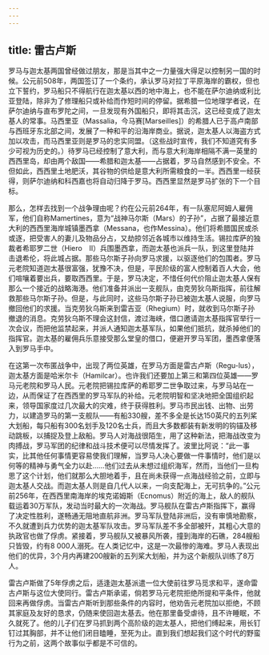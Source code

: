 ```yaml
---
---
---
```

title: 雷古卢斯
---




罗马与迦太基两国曾经做过朋友，那是当其中之一力量强大得足以控制另一国的时候。公元前508年，两国签订了一个条约，承认罗马对拉丁平原海岸的霸权，但也立下誓约，罗马船只不得航行在迦太基以西的地中海上，也不能在萨尔迪纳或利比亚登陆，除非为了修理船只或补给而作短时间的停留。据希腊一位地理学者说，在萨尔迪纳与直布罗陀之间，一旦发现有外国船只，即将其击沉，这已经变成了迦太基人的常事。马西里亚（Massalia，今马赛[Marseilles]）的希腊人已于高卢南部与西班牙东北部之间，发展了一种和平的沿海岸商业。据说，迦太基人以海盗方式加以攻击，而马西里亚则是罗马的忠实同盟。（这些战时宣传，我们不知道究有多少可视为历史的。）待罗马已经控制了意大利，而与意大利海岸相隔不满一英里的西西里岛，却由两个敌国——希腊和迦太基——占据着，罗马自然感到不安全。不但如此，西西里土地肥沃，其谷物的供给是意大利所需粮食的一半。西西里一经获得，则萨尔迪纳和科西嘉也将自动归降于罗马。西西里显然是罗马扩张的下一个目标。

那么，怎样去找到一个战争理由呢？约在公元前264年，有一队塞尼阿姆人雇佣军，他们自称Mamertines，意为“战神马尔斯（Mars）的子孙”，占据了最接近意大利的西西里海岸城镇墨西拿（Messana，也作Messina）。他们将希腊国民或杀或逐，把受害人的妻儿及物品分占，又劫掠邻近各城市以维持生活。锡拉库萨的独裁者希耶罗二世（Hiero　Ⅱ）兵围墨西拿，而迦太基也派兵一队，到这里登陆并击退希伦，将此城占据。那些马尔斯子孙向罗马求援，以驱逐他们的包围者。罗马元老院知道迦太基很富强，犹豫不决，但是，平民阶级的富人控制着百人大会，他们喧嚷着要出兵，要取西西里。于是，罗马决定，不惜任何代价阻止迦太基人保有那么一个接近的战略海港。他们准备并派出一支舰队，由克劳狄乌斯指挥，前往解救那些马尔斯子孙。但是，与此同时，这些马尔斯子孙已被迦太基人说服，向罗马撤回他们的求援。当克劳狄乌斯来到雷吉亚（Rhegium）时，就收到马尔斯子孙撤退的消息。克劳狄乌斯不理会这封信，渡过海峡，借口邀请迦太基指挥官举行一次会议，而把他监禁起来，并派人通知迦太基军队，如果他们抵抗，就杀掉他们的指挥官。迦太基的雇佣兵乐意接受那么堂皇的借口，便避开罗马军团，墨西拿便落入到罗马手中。

在这第一次布匿战争中，出现了两位英雄，在罗马方面是雷古卢斯（Regu-lus），迦太基方面是哈米尔卡（Hamilcar）。也许我们还要加上第三和第四位英雄——罗马元老院和罗马人民。元老院把锡拉库萨的希耶罗二世争取过来，与罗马站在一边，从而保证了在西西里的罗马军队的补给。元老院明智和坚决地把全国组织起来，领导国家度过几次最大的灾难，终于获得胜利。罗马市民出钱、出物、出劳力，以建造罗马的第一支舰队——有船330艘，差不多全是长达150英尺的五列桨大划船，每只船有300名划手及120名士兵，而且大多数都装有新发明的钩锚及移动跳板，以捕捉及登上敌船。罗马人对海战很陌生，用了这种新法，把海战改变为肉搏战，罗马军团的纪律和战斗技术便可以尽情发挥了。波里比阿说：“此一事实，比其他任何事情更容易使我们理解，当罗马人决心要做一件事情时，他们是以何等的精神与勇气全力以赴……他们过去从未想过组织海军，然而，当他们一旦构思了这个计划，他们就那么大胆地着手，且在尚未获得一点海战经验之前，立即与迦太基人交战。而迦太基人则是自几代人以来，一向支配海上，无可抗争的。”公元前256年，在西西里南海岸的埃克诺姆斯（Ecnomus）附近的海上，敌人的舰队载运着30万军队，发动当时最大的一次海战。罗马舰队在雷古卢斯指挥下，赢得了决定性胜利，遂畅通无阻地直航非洲。罗马军队登陆非洲后，没有审慎地勘察，不久就遭到兵力优势的迦太基军队攻击。罗马军队差不多全部被歼，其粗心大意的执政官也做了俘虏。紧接着，罗马舰队又被暴风所袭，撞到海岸的石礁，284艘船只皆毁，约有8 000人溺死。在人类记忆中，这是一次最惨的海难。罗马人表现出他们的优异，3个月内再建200艘新的五列桨大划船，并为这个新舰队训练了8万人。

雷古卢斯做了5年俘虏之后，适逢迦太基派遣一位大使前往罗马觅求和平，遂命雷古卢斯与这位大使同行。雷古卢斯承诺，倘若罗马元老院拒绝所提和平条件，他就回来再做俘虏。当雷古卢斯听到那些条件的内容时，他劝告元老院加以拒绝，不顾其家庭及友好的恳求，仍随来使回迦太基去。他在那里备受虐待，且不许睡眠，不久就死了。他的儿子们在罗马抓到两个高阶级的迦太基人，把他们缚起来，用长钉钉过其胸部，并不让他们闭目瞌睡，至死为止。直到我们想起我们这个时代的野蛮行为之前，这两个故事似乎都是不可信的。
